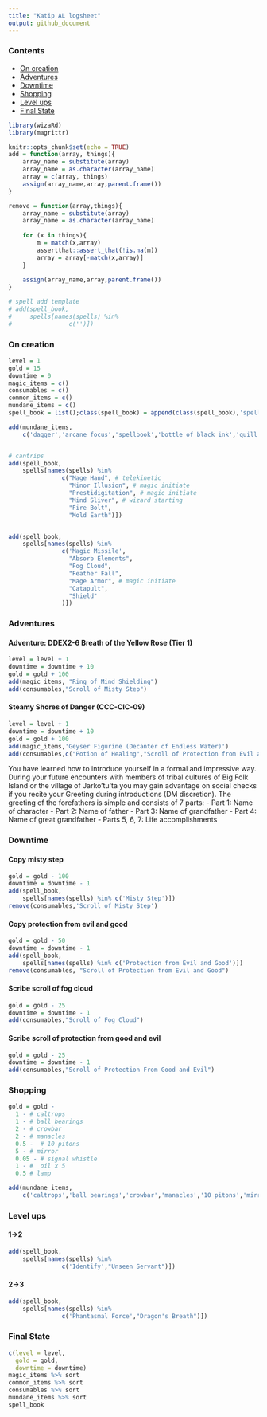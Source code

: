 ```yaml
---
title: "Katip AL logsheet"
output: github_document
---
```


### Contents

* [On creation](#on-creation)
* [Adventures](#adventures)
* [Downtime](#downtime)
* [Shopping](#shopping)
* [Level ups](#level-ups)
* [Final State](#final-state)


```r
library(wizaRd)
library(magrittr)

knitr::opts_chunk$set(echo = TRUE)
add = function(array, things){
    array_name = substitute(array)
    array_name = as.character(array_name)
    array = c(array, things)
    assign(array_name,array,parent.frame())
}

remove = function(array,things){
    array_name = substitute(array)
    array_name = as.character(array_name)
    
    for (x in things){
        m = match(x,array)
        assertthat::assert_that(!is.na(m))
        array = array[-match(x,array)]
    }
    
    assign(array_name,array,parent.frame())
}

# spell add template
# add(spell_book,
#     spells[names(spells) %in% 
#                c('')])
```

### On creation

```r


level = 1
gold = 15
downtime = 0
magic_items = c()
consumables = c()
common_items = c()
mundane_items = c()
spell_book = list();class(spell_book) = append(class(spell_book),'spellList')

add(mundane_items,
    c('dagger','arcane focus','spellbook','bottle of black ink','quill','small knife','letter','set of common clothes','belt pouch','backpack','bedroll','mess kit','tinderbox','10 torches','10 days of rations','waterskin',"50 ft hempen rope"))


# cantrips
add(spell_book,
    spells[names(spells) %in% 
               c("Mage Hand", # telekinetic
                 "Minor Illusion", # magic initiate
                 "Prestidigitation", # magic initiate
                 "Mind Sliver", # wizard starting
                 "Fire Bolt",
                 "Mold Earth")])


add(spell_book,
    spells[names(spells) %in% 
               c('Magic Missile',
                 "Absorb Elements",
                 "Fog Cloud",
                 "Feather Fall",
                 "Mage Armor", # magic initiate
                 "Catapult",
                 "Shield"
               )])
```

### Adventures 

####  Adventure: DDEX2-6 Breath of the Yellow Rose (Tier 1)

```r
level = level + 1
downtime = downtime + 10
gold = gold + 100
add(magic_items, "Ring of Mind Shielding")
add(consumables,"Scroll of Misty Step")
```

#### Steamy Shores of Danger (CCC-CIC-09)

```r
level = level + 1
downtime = downtime + 10
gold = gold + 100
add(magic_items,'Geyser Figurine (Decanter of Endless Water)')
add(consumables,c("Potion of Healing","Scroll of Protection from Evil and Good"))
```

You have learned how to introduce yourself in a formal and impressive way. During your future encounters with members of tribal cultures of Big Folk Island or the village of Jarko’tu’ta you may gain advantage on social checks if you recite your Greeting during introductions (DM discretion).
The greeting of the forefathers is simple and consists of 7 parts:
- Part 1: Name of character
- Part 2: Name of father
- Part 3: Name of grandfather
- Part 4: Name of great grandfather
- Parts 5, 6, 7: Life accomplishments

### Downtime

#### Copy misty step

```r
gold = gold - 100
downtime = downtime - 1
add(spell_book,
    spells[names(spells) %in% c('Misty Step')])
remove(consumables,'Scroll of Misty Step')
```


#### Copy protection from evil and good

```r
gold = gold - 50
downtime = downtime - 1
add(spell_book,
    spells[names(spells) %in% c('Protection from Evil and Good')])
remove(consumables, "Scroll of Protection from Evil and Good")
```

#### Scribe scroll of fog cloud
```r
gold = gold - 25
downtime = downtime - 1
add(consumables,"Scroll of Fog Cloud")
```

#### Scribe scroll of protection from good and evil
```r
gold = gold - 25
downtime = downtime - 1
add(consumables,"Scroll of Protection From Good and Evil")
```
### Shopping
```r
gold = gold - 
  1 - # caltrops
  1 - # ball bearings
  2 - # crowbar
  2 - # manacles
  0.5 -  # 10 pitons
  5 - # mirror
  0.05 - # signal whistle
  1 - #  oil x 5
  0.5 # lamp

add(mundane_items,
    c('caltrops','ball bearings','crowbar','manacles','10 pitons','mirror','signal whistle','5 oil','lamp'))

```
### Level ups

#### 1->2

```r
add(spell_book,
    spells[names(spells) %in% 
               c('Identify',"Unseen Servant")])
```

#### 2->3

```r
add(spell_book,
    spells[names(spells) %in% 
               c('Phantasmal Force',"Dragon's Breath")])
```

### Final State
```r
c(level = level,
  gold = gold,
  downtime = downtime)
magic_items %>% sort
common_items %>% sort
consumables %>% sort
mundane_items %>% sort
spell_book
```
